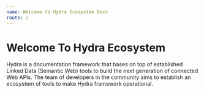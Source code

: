 ```yaml
---
name: Welcome to Hydra Ecosystem Docs
route: /
---
```



# Welcome To Hydra Ecosystem

Hydra is a documentation framework that bases on top of established Linked Data (Semantic Web) tools to build the next generation of connected Web APIs. The team of developers in the community aims to establish an ecosystem of tools to make Hydra framework operational.

<Roadmap />
